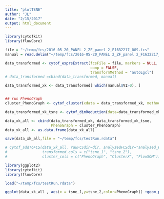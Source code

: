 ```yaml
---
title: "plotTSNE"
author: "JL"
date: "2/15/2017"
output: html_document
---
```

```r
library(cytofkit)
library(flowCore)

file = "~/temp/fcs/2016-05-20_PANEL 2_ZF_panel 2_F1632217_009.fcs"
manual = read.delim("~/temp/fcs/2016-05-20_PANEL 2_ZF_panel 2_F1632217_009_coding.xln",header = FALSE)

data_transformed <- cytof_exprsExtract(fcsFile = file, markers = NULL, 
                                       comp = FALSE,
                                       transformMethod = "autoLgcl")
# data_transformed =cbind(data_transformed, manual)

data_transformed_xk <- data_transformed[ which(manual$V1>0), ]


## run PhenoGraph
cluster_PhenoGraph <- cytof_cluster(xdata = data_transformed_xk, method = "Rphenograph")

data_transformed_xk_tsne <- cytof_dimReduction(data=data_transformed_xk, method = "tsne")

data_xk_all <- cbind(data_transformed_xk, data_transformed_xk_tsne, 
                     PhenoGraph = cluster_PhenoGraph)
data_xk_all <- as.data.frame(data_xk_all)

save(data_xk_all,file = "~/temp/fcs/testRun.rdata")

# cytof_addToFCS(data_xk_all, rawFCSdir=dir, analyzedFCSdir="analysed_FCS", 
#                transformed_cols = c("tsne_1", "tsne_2"), 
#                cluster_cols = c("PhenoGraph", "ClusterX", "FlowSOM"))
```

```r
library(ggplot2)
library(cytofkit)
library(flowCore)

load("~/temp/fcs/testRun.rdata")

ggplot(data_xk_all , aes(x = tsne_1,y=tsne_2,color=PhenoGraph)) +geom_point()

```


